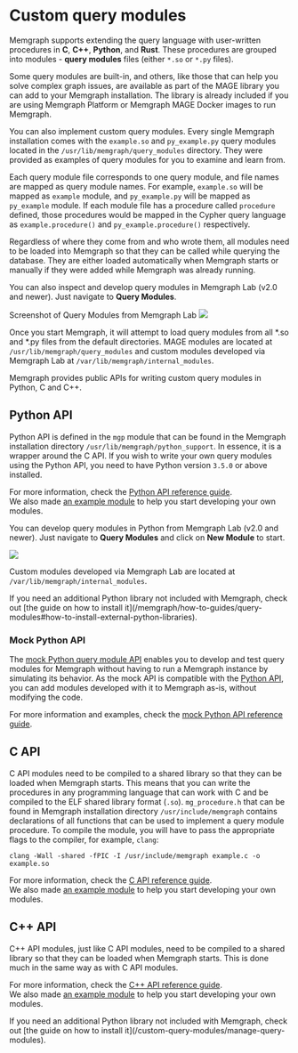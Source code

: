 
# Custom query modules

Memgraph supports extending the query language with user-written procedures in
**C**, **C++**, **Python**, and **Rust**. These procedures are grouped into
modules - **query modules** files (either `*.so` or `*.py` files).

Some query modules are built-in, and others, like those that can help you solve
complex graph issues, are available as part of the MAGE library you can add to
your Memgraph installation. The library is already included if you are using
Memgraph Platform or Memgraph MAGE Docker images to run Memgraph.

You can also implement custom query modules. Every single Memgraph installation
comes with the `example.so` and `py_example.py` query modules located in the
`/usr/lib/memgraph/query_modules` directory. They were provided as examples of
query modules for you to examine and learn from.

Each query module file corresponds to one query module, and file names are
mapped as query module names. For example, `example.so` will be mapped as
`example` module, and `py_example.py` will be mapped as `py_example` module. If
each module file has a procedure called `procedure` defined, those procedures
would be mapped in the Cypher query language as `example.procedure()` and
`py_example.procedure()` respectively.

Regardless of where they come from and who wrote them, all modules need to be
loaded into Memgraph so that they can be called while querying the database.
They are either loaded automatically when Memgraph starts or manually if they
were added while Memgraph was already running. 

You can also inspect and develop query modules in Memgraph Lab (v2.0 and newer).
Just navigate to **Query Modules**.

Screenshot of Query Modules from Memgraph Lab
![](/pages/custom-query-modules/memgraph_lab_query_modules.png)


Once you start Memgraph, it will attempt to load query modules from all *.so and
*.py files from the default directories. MAGE modules are located at
`/usr/lib/memgraph/query_modules` and custom modules developed via Memgraph Lab at
`/var/lib/memgraph/internal_modules`.

Memgraph provides public APIs for writing custom query modules in Python, C and
C++.

## Python API

Python API is defined in the `mgp` module that can be found in the Memgraph
installation directory `/usr/lib/memgraph/python_support`. In essence, it is a
wrapper around the C API. If you wish to write your own query modules using the
Python API, you need to have Python version `3.5.0` or above installed.

For more information, check the [Python API reference
guide](/custom-query-modules/python/python-api).<br/>
We also made [an example module](/custom-query-modules/python/python-example) to
help you start developing your own modules.

You can develop query modules in Python from Memgraph Lab (v2.0 and newer). Just
navigate to **Query Modules** and click on **New Module** to start.

![](/pages/custom-query-modules/memgraph_lab_query_modules.png)

Custom modules developed via Memgraph Lab are located at
`/var/lib/memgraph/internal_modules`.

<Callout type="info">
If you need an additional Python library not included with Memgraph, check out
[the guide on how to install
it](/memgraph/how-to-guides/query-modules#how-to-install-external-python-libraries).
</Callout>

### Mock Python API

The [mock Python query module API](/custom-query-modules/python/mock-python-api) enables you to
develop and test query modules for Memgraph without having to run a Memgraph
instance by simulating its behavior. As the mock API is compatible with the
[Python API](/custom-query-modules/python/python-api),
you can add modules developed with it to Memgraph as-is, without modifying the
code.

For more information and examples, check the
[mock Python API reference guide](/custom-query-modules/python/mock-python-api).

## C API

C API modules need to be compiled to a shared library so that they can be loaded
when Memgraph starts. This means that you can write the procedures in any
programming language that can work with C and be compiled to the ELF shared
library format (`.so`). `mg_procedure.h` that can be found in Memgraph
installation directory `/usr/include/memgraph` contains declarations of all
functions that can be used to implement a query module procedure. To compile the
module, you will have to pass the appropriate flags to the compiler, for
example, `clang`:

```plaintext
clang -Wall -shared -fPIC -I /usr/include/memgraph example.c -o example.so
```

For more information, check the [C API reference
guide](/custom-query-modules/c/c-api).<br/>
We also made [an example module](/custom-query-modules/c/c-example) to help you
start developing your own modules.

## C++ API

C++ API modules, just like C API modules, need to be compiled to a shared
library so that they can be loaded when Memgraph starts. This is done much in
the same way as with C API modules.

For more information, check the [C++ API reference
guide](/custom-query-modules/cpp/cpp-api).<br/>
We also made [an example
module](/custom-query-modules/cpp/cpp-example)
to help you start developing your own modules.

<Callout type="info">
If you need an additional Python library not included with Memgraph, check out
[the guide on how to install
it](/custom-query-modules/manage-query-modules).
</Callout>